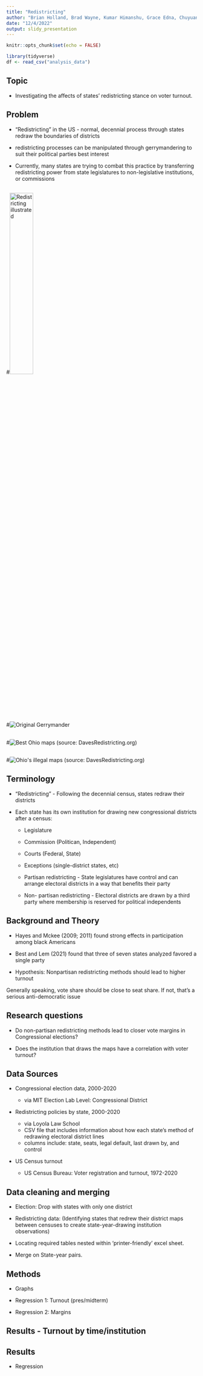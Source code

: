 ```yaml
---
title: "Redistricting"
author: "Brian Holland, Brad Wayne, Kumar Himanshu, Grace Edna, Chuyuan Zhong"
date: "12/4/2022"
output: slidy_presentation
---
```


```r
knitr::opts_chunk$set(echo = FALSE)
```

```r
library(tidyverse)
df <- read_csv("analysis_data")
```

## Topic

-   Investigating the affects of states' redistricting stance on voter turnout.

## 

## Problem

-   "Redistricting" in the US - normal, decennial process through states redraw the boundaries of districts

-   redistricting processes can be manipulated through gerrymandering to suit their political parties best interest

-   Currently, many states are trying to combat this practice by transferring redistricting power from state legislatures to non-legislative institutions, or commissions

## 

\#![Redistricting illustrated](images/DifferingApportionment.svg){width="35%"}

## 

\#![Original Gerrymander](images/GerryManderCartoonMap.png)

## 

\#![Best Ohio maps](images/ohio_bests.png) (source: DavesRedistricting.org)

## 

\#![Ohio\'s illegal maps](images/ohio_current.png) (source: DavesRedistricting.org)

## Terminology

-   "Redistricting" - Following the decennial census, states redraw their districts

-   Each state has its own institution for drawing new congressional districts after a census:
    -   Legislature
    -   Commission (Politican, Independent)
    -   Courts (Federal, State)
    -   Exceptions (single-district states, etc)

    -   Partisan redistricting - State legislatures have control and can arrange electoral districts in a way that benefits their party
    -   Non- partisan redistricting - Electoral districts are drawn by a third party where membership is reserved for political independents


## Background and Theory

-   Hayes and Mckee (2009; 2011) found strong effects in participation among black Americans

-   Best and Lem (2021) found that three of seven states analyzed favored a single party

-   Hypothesis: Nonpartisan redistricting methods should lead to higher turnout

Generally speaking, vote share should be close to seat share. If not, that's a serious anti-democratic issue

## Research questions

-   Do non-partisan redistricting methods lead to closer vote margins in Congressional elections?

-   Does the institution that draws the maps have a correlation with voter turnout?

## Data Sources

-   Congressional election data, 2000-2020

    -   via MIT Election Lab Level: Congressional District

-   Redistricting policies by state, 2000-2020

    -   via Loyola Law School
    -   CSV file that includes information about how each state's method of redrawing electoral district lines
    -   columns include: state, seats, legal default, last drawn by, and control

-   US Census turnout

    -   US Census Bureau: Voter registration and turnout, 1972-2020

## Data cleaning and merging

-   Election: Drop with states with only one district

-   Redistricting data: (Identifying states that redrew their district maps between censuses to create state-year-drawing institution observations)

-   Locating required tables nested within 'printer-friendly' excel sheet.

-   Merge on State-year pairs.

## Methods

-   Graphs

-   Regression 1: Turnout (pres/midterm)

-   Regression 2: Margins

## Results - Turnout by time/institution

## Results

-   Regression
